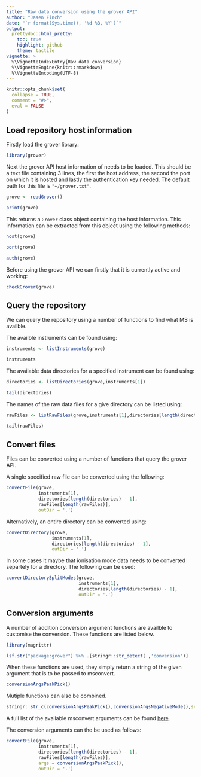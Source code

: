 ```yaml
---
title: "Raw data conversion using the grover API"
author: "Jasen Finch"
date: "`r format(Sys.time(), '%d %B, %Y')`"
output: 
  prettydoc::html_pretty:
    toc: true
    highlight: github
    theme: tactile
vignette: >
  %\VignetteIndexEntry{Raw data conversion}
  %\VignetteEngine{knitr::rmarkdown}
  %\VignetteEncoding{UTF-8}
---
```


```r
knitr::opts_chunk$set(
  collapse = TRUE,
  comment = "#>",
  eval = FALSE
)
```

## Load repository host information

Firstly load the grover library:

```r
library(grover)
```

Next the grover API host information of needs to be loaded. 
This should be a text file containing 3 lines, the first the host address, the second the port on which it is hosted and lastly the authentication key needed.
The default path for this file is `"~/grover.txt"`.

```r
grove <- readGrover()

print(grove)
```

This returns a `Grover` class object containing the host information.
This information can be extracted from this object using the following methods:

```r
host(grove)
```

```r
port(grove)
```

```r
auth(grove)
```

Before using the grover API we can firstly that it is currently active and working:

```r
checkGrover(grove)
```

## Query the repository

We can query the repository using a number of functions to find what MS is availble.

The availble instruments can be found using:

```r
instruments <- listInstruments(grove)

instruments
```

The available data directories for a specified instrument can be found using:

```r
directories <- listDirectories(grove,instruments[1])

tail(directories)
```

The names of the raw data files for a give directory can be listed using:

```r
rawFiles <- listRawFiles(grove,instruments[1],directories[length(directories) - 1])

tail(rawFiles)
```

## Convert files

Files can be converted using a number of functions that query the grover API.

A single specified raw file can be converted using the following:

```r
convertFile(grove,
            instruments[1],
            directories[length(directories) - 1],
            rawFiles[length(rawFiles)],
            outDir = '.')
```

Alternatively, an entire directory can be converted using:

```r
convertDirectory(grove,
                 instruments[1],
                 directories[length(directories) - 1],
                 outDir = '.')
```

In some cases it maybe that ionisation mode data needs to be converted separtely for a directory. The following can be used:

```r
convertDirectorySplitModes(grove,
                           instruments[1],
                           directories[length(directories) - 1],
                           outDir = '.')
```

## Conversion arguments

A number of addition conversion argument functions are availble to customise the conversion.
These functions are listed below.

```r
library(magrittr)

lsf.str("package:grover") %>% .[stringr::str_detect(.,'conversion')]
```

When these functions are used, they simply return a string of the given argument that is to be passed to msconvert.

```r
conversionArgsPeakPick()
```

Mutiple functions can also be combined.

```r
stringr::str_c(conversionArgsPeakPick(),conversionArgsNegativeMode(),sep = ' ')
```

A full list of the available msconvert arguments can be found [here](http://proteowizard.sourceforge.net/tools.shtml).

The conversion arguments can the be used as follows:

```r
convertFile(grove,
            instruments[1],
            directories[length(directories) - 1],
            rawFiles[length(rawFiles)],
            args = conversionArgsPeakPick(),
            outDir = '.')
```



